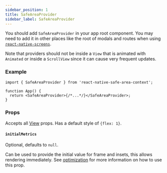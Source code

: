 ```yaml
---
sidebar_position: 1
title: SafeAreaProvider
sidebar_label: SafeAreaProvider
---
```


You should add `SafeAreaProvider` in your app root component. You may need to add it in other places like the root of modals and routes when using [`react-native-screens`](https://github.com/software-mansion/react-native-screens).

Note that providers should not be inside a `View` that is animated with `Animated` or inside a `ScrollView` since it can cause very frequent updates.

### Example

```tsx
import { SafeAreaProvider } from 'react-native-safe-area-context';

function App() {
  return <SafeAreaProvider>{/*...*/}</SafeAreaProvider>;
}
```

### Props

Accepts all [View](https://reactnative.dev/view#props) props. Has a default style of `{flex: 1}`.

#### `initialMetrics`

Optional, defaults to `null`.

Can be used to provide the initial value for frame and insets, this allows rendering immediately. See [optimization](/optimizations) for more information on how to use this prop.
